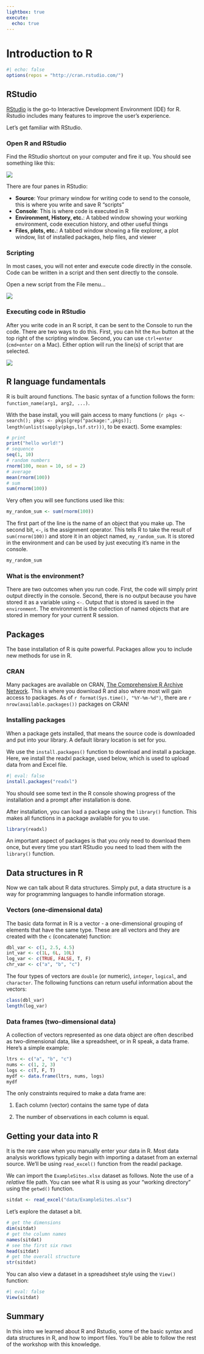 ```yaml
---
lightbox: true
execute: 
  echo: true
---
```


# Introduction to R {#rintro}

```r
#| echo: false
options(repos = "http://cran.rstudio.com/")
```

## RStudio

[RStudio](https://www.rstudio.com/){target="_blank"} is the go-to Interactive Development Environment (IDE) for R. Rstudio includes many features to improve the user's experience.

Let's get familiar with RStudio.

### Open R and RStudio

Find the RStudio shortcut on your computer and fire it up. You should see something like this:

![](figs/rintro/rstudio.png)

There are four panes in RStudio:

-   **Source**: Your primary window for writing code to send to the console, this is where you write and save R "scripts"
-   **Console**: This is where code is executed in R
-   **Environment, History, etc.**: A tabbed window showing your working environment, code execution history, and other useful things
-   **Files, plots, etc.**: A tabbed window showing a file explorer, a plot window, list of installed packages, help files, and viewer

### Scripting

In most cases, you will not enter and execute code directly in the console. Code can be written in a script and then sent directly to the console.

Open a new script from the File menu...

![](figs/rintro/rstudio_script.jpg)

### Executing code in RStudio

After you write code in an R script, it can be sent to the Console to run the code. There are two ways to do this. First, you can hit the `Run` button at the top right of the scripting window. Second, you can use `ctrl+enter` (`cmd+enter` on a Mac). Either option will run the line(s) of script that are selected.

![](figs/rintro/rstudio_run.jpg)

## R language fundamentals

R is built around functions. The basic syntax of a function follows the form: `function_name(arg1, arg2, ...)`.

With the base install, you will gain access to many functions (`r pkgs <- search(); pkgs <- pkgs[grep("package:",pkgs)]; length(unlist(sapply(pkgs,lsf.str)))`, to be exact). Some examples:

```r
# print
print("hello world!")
# sequence
seq(1, 10)
# random numbers
rnorm(100, mean = 10, sd = 2)
# average 
mean(rnorm(100))
# sum
sum(rnorm(100))
```

Very often you will see functions used like this:

```r
my_random_sum <- sum(rnorm(100))
```

The first part of the line is the name of an object that you make up. The second bit, `<-`, is the assignment operator. This tells R to take the result of `sum(rnorm(100))` and store it in an object named, `my_random_sum`. It is stored in the environment and can be used by just executing it's name in the console.

```r
my_random_sum
```

### What is the environment?

There are two outcomes when you run code. First, the code will simply print output directly in the console. Second, there is no output because you have stored it as a variable using `<-`. Output that is stored is saved in the `environment`. The environment is the collection of named objects that are stored in memory for your current R session.

## Packages

The base installation of R is quite powerful. Packages allow you to include new methods for use in R.

### CRAN

Many packages are available on CRAN, [The Comprehensive R Archive Network](http://cran.r-project.org/){target="_blank"}. This is where you download R and also where most will gain access to packages. As of `r format(Sys.time(), "%Y-%m-%d")`, there are `r nrow(available.packages())` packages on CRAN!

### Installing packages

When a package gets installed, that means the source code is downloaded and put into your library. A default library location is set for you.

We use the `install.packages()` function to download and install a package. Here, we install the readxl package, used below, which is used to upload data from and Excel file.

```r
#| eval: false
install.packages("readxl")
```

You should see some text in the R console showing progress of the installation and a prompt after installation is done.

After installation, you can load a package using the `library()` function. This makes all functions in a package available for you to use.

```r
library(readxl)
```

An important aspect of packages is that you only need to download them once, but every time you start RStudio you need to load them with the `library()` function.

## Data structures in R

Now we can talk about R data structures. Simply put, a data structure is a way for programming languages to handle information storage.

### Vectors (one-dimensional data)

The basic data format in R is a vector - a one-dimensional grouping of elements that have the same type. These are all vectors and they are created with the `c` (concatenate) function:

```r
dbl_var <- c(1, 2.5, 4.5)
int_var <- c(1L, 6L, 10L)
log_var <- c(TRUE, FALSE, T, F)
chr_var <- c("a", "b", "c")
```

The four types of vectors are `double` (or numeric), `integer`, `logical`, and `character`. The following functions can return useful information about the vectors:

```r
class(dbl_var)
length(log_var)
```

### Data frames (two-dimensional data)

A collection of vectors represented as one data object are often described as two-dimensional data, like a spreadsheet, or in R speak, a data frame. Here's a simple example:

```r
ltrs <- c("a", "b", "c")
nums <- c(1, 2, 3)
logs <- c(T, F, T)
mydf <- data.frame(ltrs, nums, logs)
mydf
```

The only constraints required to make a data frame are:

1.  Each column (vector) contains the same type of data

2.  The number of observations in each column is equal.

## Getting your data into R

It is the rare case when you manually enter your data in R. Most data analysis workflows typically begin with importing a dataset from an external source. We'll be using `read_excel()` function from the readxl package.

We can import the `ExampleSites.xlsx` dataset as follows. Note the use of a *relative* file path. You can see what R is using as your "working directory" using the `getwd()` function.

```r
sitdat <- read_excel("data/ExampleSites.xlsx")
```

Let's explore the dataset a bit.

```r
# get the dimensions
dim(sitdat)
# get the column names
names(sitdat)
# see the first six rows
head(sitdat)
# get the overall structure
str(sitdat)
```

You can also view a dataset in a spreadsheet style using the `View()` function:

```r
#| eval: false
View(sitdat)
```

## Summary

In this intro we learned about R and Rstudio, some of the basic syntax and data structures in R, and how to import files.  You'll be able to follow the rest of the workshop with this knowledge.
